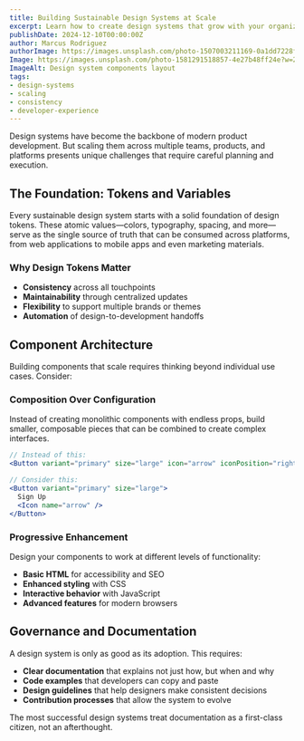 ```yaml
---
title: Building Sustainable Design Systems at Scale
excerpt: Learn how to create design systems that grow with your organization while maintaining consistency and developer experience across multiple teams and products.
publishDate: 2024-12-10T00:00:00Z
author: Marcus Rodriguez
authorImage: https://images.unsplash.com/photo-1507003211169-0a1dd7228f2d?w=400&h=400&fit=crop&crop=face
Image: https://images.unsplash.com/photo-1581291518857-4e27b48ff24e?w=2000&h=1000&fit=crop
ImageAlt: Design system components layout
tags:
- design-systems
- scaling
- consistency
- developer-experience
---
```


Design systems have become the backbone of modern product development. But scaling them across multiple teams, products, and platforms presents unique challenges that require careful planning and execution.

## The Foundation: Tokens and Variables

Every sustainable design system starts with a solid foundation of design tokens. These atomic values—colors, typography, spacing, and more—serve as the single source of truth that can be consumed across platforms, from web applications to mobile apps and even marketing materials.

### Why Design Tokens Matter

- **Consistency** across all touchpoints
- **Maintainability** through centralized updates
- **Flexibility** to support multiple brands or themes
- **Automation** of design-to-development handoffs

## Component Architecture

Building components that scale requires thinking beyond individual use cases. Consider:

### Composition Over Configuration

Instead of creating monolithic components with endless props, build smaller, composable pieces that can be combined to create complex interfaces.

```jsx
// Instead of this:
<Button variant="primary" size="large" icon="arrow" iconPosition="right" />

// Consider this:
<Button variant="primary" size="large">
  Sign Up
  <Icon name="arrow" />
</Button>
```

### Progressive Enhancement

Design your components to work at different levels of functionality:
- **Basic HTML** for accessibility and SEO
- **Enhanced styling** with CSS
- **Interactive behavior** with JavaScript
- **Advanced features** for modern browsers

## Governance and Documentation

A design system is only as good as its adoption. This requires:

- **Clear documentation** that explains not just how, but when and why
- **Code examples** that developers can copy and paste
- **Design guidelines** that help designers make consistent decisions
- **Contribution processes** that allow the system to evolve

The most successful design systems treat documentation as a first-class citizen, not an afterthought.